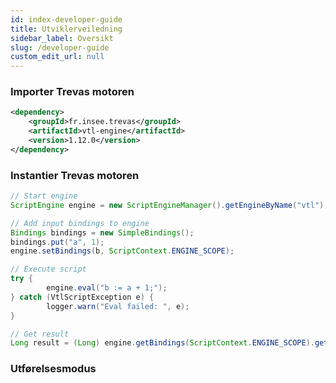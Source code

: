 ```yaml
---
id: index-developer-guide
title: Utviklerveiledning
sidebar_label: Oversikt
slug: /developer-guide
custom_edit_url: null
---
```



### Importer Trevas motoren

```xml
<dependency>
    <groupId>fr.insee.trevas</groupId>
    <artifactId>vtl-engine</artifactId>
    <version>1.12.0</version>
</dependency>
```

### Instantier Trevas motoren

```java
// Start engine
ScriptEngine engine = new ScriptEngineManager().getEngineByName("vtl");

// Add input bindings to engine
Bindings bindings = new SimpleBindings();
bindings.put("a", 1);
engine.setBindings(b, ScriptContext.ENGINE_SCOPE);

// Execute script
try {
        engine.eval("b := a + 1;");
} catch (VtlScriptException e) {
		logger.warn("Eval failed: ", e);
}

// Get result
Long result = (Long) engine.getBindings(ScriptContext.ENGINE_SCOPE).get("b");
```

### Utførelsesmodus

<div className="row">
	<div className="col">
		<Card
			title="Grunnleggende mote"
			page={useBaseUrl('/developer-guide/basic-mode')}
		/>
	</div>
	<div className="col">
		<Card
			title="Spark modus"
			page={useBaseUrl('/developer-guide/spark-mode')}
		/>
	</div>
</div>
